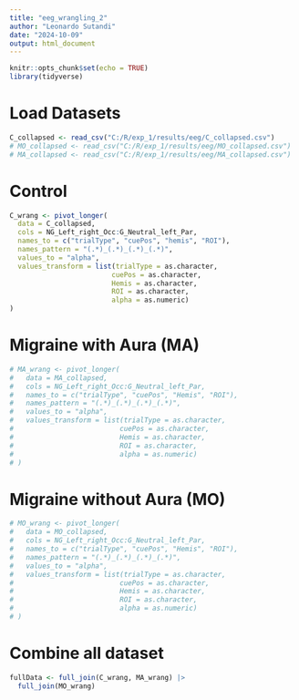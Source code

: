 ---
title: "eeg_wrangling_2"
author: "Leonardo Sutandi"
date: "2024-10-09"
output: html_document
---

```{r setup, include=FALSE}
knitr::opts_chunk$set(echo = TRUE)
library(tidyverse)
```

# Load Datasets

```{r}
C_collapsed <- read_csv("C:/R/exp_1/results/eeg/C_collapsed.csv")
# MO_collapsed <- read_csv("C:/R/exp_1/results/eeg/MO_collapsed.csv")
# MA_collapsed <- read_csv("C:/R/exp_1/results/eeg/MA_collapsed.csv")
```


# Control

```{r}
C_wrang <- pivot_longer(
  data = C_collapsed,
  cols = NG_Left_right_Occ:G_Neutral_left_Par,
  names_to = c("trialType", "cuePos", "hemis", "ROI"),
  names_pattern = "(.*)_(.*)_(.*)_(.*)",
  values_to = "alpha",
  values_transform = list(trialType = as.character,
                         cuePos = as.character,
                         Hemis = as.character,
                         ROI = as.character,
                         alpha = as.numeric)
)
```


# Migraine with Aura (MA)

```{r}
# MA_wrang <- pivot_longer(
#   data = MA_collapsed,
#   cols = NG_Left_right_Occ:G_Neutral_left_Par,
#   names_to = c("trialType", "cuePos", "Hemis", "ROI"),
#   names_pattern = "(.*)_(.*)_(.*)_(.*)",
#   values_to = "alpha",
#   values_transform = list(trialType = as.character,
#                          cuePos = as.character,
#                          Hemis = as.character,
#                          ROI = as.character,
#                          alpha = as.numeric)
# )
```


# Migraine without Aura (MO)

```{r}
# MO_wrang <- pivot_longer(
#   data = MO_collapsed,
#   cols = NG_Left_right_Occ:G_Neutral_left_Par,
#   names_to = c("trialType", "cuePos", "Hemis", "ROI"),
#   names_pattern = "(.*)_(.*)_(.*)_(.*)",
#   values_to = "alpha",
#   values_transform = list(trialType = as.character,
#                          cuePos = as.character,
#                          Hemis = as.character,
#                          ROI = as.character,
#                          alpha = as.numeric)
# )
```

# Combine all dataset
```{r}
fullData <- full_join(C_wrang, MA_wrang) |>
  full_join(MO_wrang)
```































